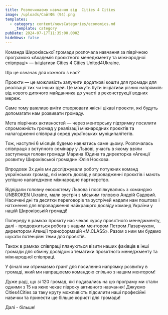 ```yaml
---
title: Розпочинаємо навчання від  Cities 4 Cities
image: /uploads/СайтФБ (94).png
templates:
  - category: content/newsCategories/economics.md
    _template: category
pubDate: 2024-07-17T11:35:00.000Z
hideNews: false
---
```


Команда Широківської громади розпочала навчання за піврічною програмою «Академія проєктного менеджменту та міжнародної співпраці» — ініціативи Cities 4 Cities United4Ukraine. 

Що це означає для кожного з нас? 

Проєкти — це можливість залучити додаткові кошти для громади для реалізації тих чи інших ідей. Це можуть бути ініціативи різних напрямків: від нового дитячого майданчика до участі в реконструкції водних мереж. 

Саме тому важливо вміти створювати якісні цікаві проєкти, які будуть допомагати нам розвивати громаду. 

Мета піврічних активностей — через менторську підтримку посилити спроможність громад у реалізації міжнародних проєктів та налагодженні співпраці серед українських муніципалітетів.

Тож, наступні 6 місяців будемо навчатись саме цьому. Розпочалась співпраця з вступного семінару у Львові, участь в якому взяли заступниця голови громади Марина Юдина та директорка «Агенції розвитку Широківської громади» Юлія Носкова. 

Впродовж 3х днів ми досліджували роботу потужних команд українських громад, які мають досвід у впровадженні проєктів і мають успішно налагоджене міжнародне партнерство. 

Відвідали головну екосистему Львова і поспілкувались з командою UNBROKEN Ukraine, мали зустріч з міським головою Андрій Садовий. Насичені дні та десятки переговорів та зустрічей надали нам поштовх і натхнення для впровадження найкращого досвіду команд України у нашій Широківській громаді!

Попереду в рамках проєкту нас чекає курсу проєктного менеджменту, далі - продовжиться робота з нашим ментором Петром Лазарчуком, директором Агенції трансформацій «M.CLASS». Разом з ним ми будемо шукати потенційні теми для проєктів. 

Також в рамках співпраці плануються візити наших фахівців в інші громади для обміну досвідом з тематики проєктного менеджменту та міжнародної співпраці.

У фіналі ми отримаємо грант для посилення напрямку розвитку в громаді, який ми напрацюємо командою спільно з нашим ментором! 

Дуже раді, що зі 120 громад, які подавались на цю програму ми стали одними з 15 на яких чекає півроку активного навчання! Дякуємо Cities4Cities за таку круту можливість підсилити наші професійні навички та принести ще більше користі для громади! 

Далі - більше!

